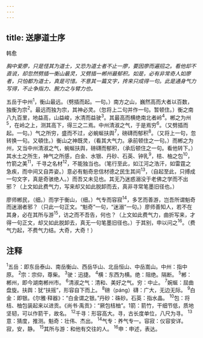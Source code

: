 ```yaml
---
---
---
```

title: 送廖道士序
---



韩愈

*胸中爱廖，只是怪其为道士，又恐为道士者不止一廖，要因廖而遍招之。看他却不直说，却忽然劈插一衡山最灵，又劈插一郴州最郁积。如是，必有非常奇人如廖者，只怕都为道士，真是可惜。不意其一篇文字，抟来只成得一句。此是通身气力写得，不止争指力、腕力之与臂力也。*

五岳于中州<sup>1</sup>，衡山最远。（劈插而起。一句。）南方之山，巍然高而大者以百数，独衡为宗<sup>2</sup>。最远而独为宗，其神必灵。（忽将上二句并作一句。暂顿住。）衡之南八九百里，地益高，山益峻，水清而益驶<sup>3</sup>。其最高而横绝南北者岭<sup>4</sup>。郴之为州<sup>5</sup>，在岭之上，测其高下，得三之二焉。中州清淑之气，于是焉穷<sup>6</sup>。（又劈插而起。一句。）气之所穷，盛而不过，必蜿蜒扶舆<sup>7</sup>，磅礴而郁积<sup>8</sup>。（又将上一句，忽转换一句。又頓住。）衡山之神既灵，（看其大气力。承前顿住之一句。）而郴之为州，又当中州清淑之气，蜿蜒扶舆，磅礴而郁积，（承后顿住之一句。看他转下。）其水土之所生，神气之所感，白金、水银、丹砂、石英、钟乳<sup>9</sup>，桔、柚之包<sup>10</sup>，竹箭之美<sup>11</sup>，千寻之名材<sup>12</sup>，不能独当也。（笔行至此，如江河之浩汗，如雷霆之急疾，而中间又自弄姿。）意必有魁奇忠信材德之民生其间<sup>13</sup>，（自起至此，只搏成一句文字，真是奇骇绝人。）而吾又未见也。其无乃迷惑溺没于老佛之学而不出邪？（上文如此费气力，写来却又如此脱卸而去，真非寻常笔墨旧径也。）

廖师郴民，（细。）而学于衡山，（细。）气专而容寂<sup>14</sup>，多艺而善游，岂吾所谓魁奇而迷溺者邪？（只此一句正文。“魁奇”一句，“迷溺”一句。）廖师善知人，若不在其身，必在其所与游<sup>15</sup>，访之而不吾告，何也？（上文如此费气力，曲折写来，才得一句正文，却又如此脱卸去，真无一句笔墨旧径也。）于其别，申以问之<sup>16</sup>。（费气力起，不费气力结。大奇，大奇！）

## 注释

<sup>1</sup>五岳：即东岳泰山、南岳衡山、西岳华山、北岳恒山、中岳嵩山。中州：指中原。
<sup>2</sup>宗：宗仰，尊柴。
<sup>3</sup>驶：迅捷。
<sup>4</sup>横：东西为横。绝：阻绝。隔断。
<sup>5</sup>郴：郴州，即今湖南郴州市。
<sup>6</sup>清淑之气：清和、美好之气。穷：中止。
<sup>7</sup>婉蜒：屈曲盘旋。扶舆：犹“扶摇”，形容自下而上。
<sup>8</sup>磅（páng）礴：广大，无边无际。
<sup>9</sup>白金：即银。《尔雅·释器》：“白金谓之银。”丹砂：硃砂。石英：指水晶。
<sup>10</sup>包：将桔、柚包装起来以进贡。《尚书·禹贡》：“厥包桔柚”。1箭：箭竹，干细节低，质地坚韧，可以作箭干，故名。
<sup>12</sup>千寻：形容高大。寻，古长度单位，八尺为寻。
<sup>13</sup>意：猜度，推测。魁奇：壮伟、杰出。
<sup>14</sup>气专：养气专一。容寂：仪容安详。寂，安，静。
<sup>15</sup>其所与游：和他有交往的人。
<sup>16</sup>申：申述，表达。